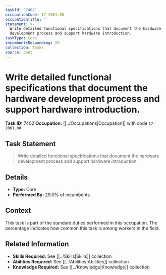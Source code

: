 ```yaml
---
taskId: '7402'
occupationCode: 17-2061.00
occupationTitle: ''
statement: >-
  Write detailed functional specifications that document the hardware
  development process and support hardware introduction.
taskType: Core
incumbentsResponding: 29
collection: Tasks
source: onet
---
```

# Write detailed functional specifications that document the hardware development process and support hardware introduction.

**Task ID:** 7402
**Occupation:** [[../Occupations|Occupation]] with code `17-2061.00`

## Task Statement

> Write detailed functional specifications that document the hardware development process and support hardware introduction.

## Details

- **Type:** Core
- **Performed By:** 29.0% of incumbents

## Context

This task is part of the standard duties performed in this occupation. The percentage indicates how common this task is among workers in the field.

## Related Information

- **Skills Required:** See [[../Skills|Skills]] collection
- **Abilities Required:** See [[../Abilities|Abilities]] collection
- **Knowledge Required:** See [[../Knowledge|Knowledge]] collection

